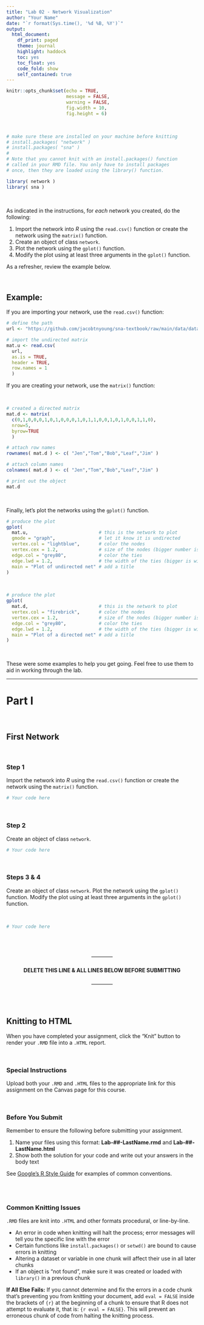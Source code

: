 ```yaml
---
title: "Lab 02 - Network Visualization"
author: "Your Name"
date: "`r format(Sys.time(), '%d %B, %Y')`"
output: 
  html_document:
    df_print: paged
    theme: journal
    highlight: haddock
    toc: yes
    toc_float: yes
    code_fold: show
    self_contained: true
---
```


```r

knitr::opts_chunk$set(echo = TRUE, 
                      message = FALSE, 
                      warning = FALSE, 
                      fig.width = 10, 
                      fig.height = 6)

```

<br>

```r
# make sure these are installed on your machine before knitting
# install.packages( "network" )
# install.packages( "sna" )
#
# Note that you cannot knit with an install.packages() function
# called in your RMD file. You only have to install packages
# once, then they are loaded using the library() function.

library( network )
library( sna )

```

<br>

As indicated in the instructions, for *each* network you created, do the following:  

1. Import the network into *R* using the `read.csv()` function or create the network using the `matrix()` function.
2. Create an object of class `network`. 
3. Plot the network using the `gplot()` function.    
4. Modify the plot using at least three arguments in the `gplot()` function.  

As a refresher, review the example below.

<br>

## Example: 

If you are importing your network, use the `read.csv()` function:

```r

# define the path
url <- "https://github.com/jacobtnyoung/sna-textbook/raw/main/data/data-undirected-example.csv"

# import the undirected matrix
mat.u <- read.csv( 
  url,
  as.is = TRUE,
  header = TRUE,
  row.names = 1 
  )

```

If you are creating your network, use the `matrix()` function:

<br>

```r

# created a directed matrix
mat.d <- matrix(
  c(0,1,0,0,0,1,0,1,0,0,0,1,0,1,1,0,0,1,0,1,0,0,1,1,0),
  nrow=5,
  byrow=TRUE
  )

# attach row names
rownames( mat.d ) <- c( "Jen","Tom","Bob","Leaf","Jim" )

# attach column names
colnames( mat.d ) <- c( "Jen","Tom","Bob","Leaf","Jim" )

# print out the object
mat.d

```

<br>

Finally, let's plot the networks using the `gplot()` function.

```r

# produce the plot
gplot(
  mat.u,                          # this is the network to plot
  gmode = "graph",                # let it know it is undirected    
  vertex.col = "lightblue",       # color the nodes
  vertex.cex = 1.2,               # size of the nodes (bigger number is bigger nodes)
  edge.col = "grey80",            # color the ties
  edge.lwd = 1.2,                 # the width of the ties (bigger is wider)
  main = "Plot of undirected net" # add a title
)

```

<br>

```r

# produce the plot
gplot(
  mat.d,                          # this is the network to plot
  vertex.col = "firebrick",       # color the nodes
  vertex.cex = 1.2,               # size of the nodes (bigger number is bigger nodes)
  edge.col = "grey80",            # color the ties
  edge.lwd = 1.2,                 # the width of the ties (bigger is wider)
  main = "Plot of a directed net" # add a title
)

```

<br>

These were some examples to help you get going. Feel free to use them to aid in working through the lab.

----

# Part I

<br>

## First Network

<br>

### Step 1

Import the network into *R* using the `read.csv()` function or create the network using the `matrix()` function.

```r

# Your code here

```

<br>

### Step 2

Create an object of class `network`. 

```r

# Your code here

```

<br>

### Steps 3 & 4

Create an object of class `network`. Plot the network using the `gplot()` function. Modify the plot using at least three arguments in the `gplot()` function.    

<br>

```r

# Your code here

```

<br>
<br>

<center>------------<h4> **DELETE THIS LINE & ALL LINES BELOW BEFORE SUBMITTING** </h4>------------</center>

<br>
<br>

## Knitting to HTML

When you have completed your assignment, click the "Knit" button to render your `.RMD` file into a `.HTML` report.

<br>

### Special Instructions

Upload both your `.RMD` and `.HTML` files to the appropriate link for this assignment on the Canvas page for this course.

<br>

### Before You Submit

Remember to ensure the following before submitting your assignment.

1. Name your files using this format: **Lab-##-LastName.rmd** and **Lab-##-LastName.html**
2. Show both the solution for your code and write out your answers in the body text 

See [Google's R Style Guide](https://google.github.io/styleguide/Rguide.xml) for examples of common conventions.

<br>
<br>

### Common Knitting Issues

`.RMD` files are knit into `.HTML` and other formats procedural, or line-by-line.

* An error in code when knitting will halt the process; error messages will tell you the specific line with the error
* Certain functions like `install.packages()` or `setwd()` are bound to cause errors in knitting 
* Altering a dataset or variable in one chunk will affect their use in all later chunks
* If an object is "not found", make sure it was created or loaded with `library()` in a previous chunk

**If All Else Fails:** If you cannot determine and fix the errors in a code chunk that's preventing you from knitting your document, add `eval = FALSE` inside the brackets of `{r}` at the beginning of a chunk to ensure that R does not attempt to evaluate it, that is: `{r eval = FALSE}`. This will prevent an erroneous chunk of code from halting the knitting process.  
